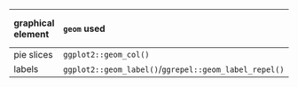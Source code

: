 | graphical element | `geom` used                                           | argument for further modification |
| :---------------- | :---------------------------------------------------- | :-------------------------------- |
| pie slices        | `ggplot2::geom_col()`                                 | `NA`                              |
| labels            | `ggplot2::geom_label()`/`ggrepel::geom_label_repel()` | `label.args`                      |
